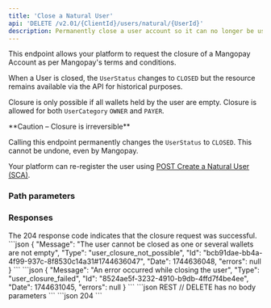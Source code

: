 ```yaml
---
title: 'Close a Natural User'  
api: 'DELETE /v2.01/{ClientId}/users/natural/{UserId}'  
description: Permanently close a user account so it can no longer be used
---
```



This endpoint allows your platform to request the closure of a Mangopay Account as per Mangopay's terms and conditions.

When a User is closed, the `UserStatus` changes to `CLOSED` but the resource remains available via the API for historical purposes. 

Closure is only possible if all wallets held by the user are empty. Closure is allowed for both `UserCategory` `OWNER` and `PAYER`.

<Warning>
**Caution – Closure is irreversible**

Calling this endpoint permanently changes the `UserStatus` to `CLOSED`. This cannot be undone, even by Mangopay. 

Your platform can re-register the user using [POST Create a Natural User (SCA)](/api-reference/users/create-natural-user-sca).
</Warning>

### Path parameters  

<UserId />  

### Responses  

<AccordionGroup>
<Accordion title="204 - No Content" defaultOpen>
The 204 response code indicates that the closure request was successful.
</Accordion>
</AccordionGroup>

<AccordionGroup>
<Accordion title="400 - Wallets not empty">
```json 
{
    "Message": "The user cannot be closed as one or several wallets are not empty",
    "Type": "user_closure_not_possible",
    "Id": "bcb91dae-bb4a-4f99-937c-8f8530c14a31#1744636047",
    "Date": 1744636048,
    "errors": null
}
```
</Accordion>
<Accordion title="400 - User already closed">
```json 
{
    "Message": "An error occurred while closing the user",
    "Type": "user_closure_failed",
    "Id": "8524ae5f-3232-4910-b9db-4ffd7f4be4ee",
    "Date": 1744631045,
    "errors": null
}
```
</Accordion>
</AccordionGroup>

<RequestExample>
```json REST
// DELETE has no body parameters
```
</RequestExample>

<ResponseExample>
```json 204
```
</ResponseExample>

